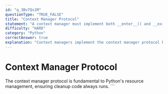 ```yaml
---
id: "q_3Bv7Qs1M"
questionType: "TRUE_FALSE"
title: "Context Manager Protocol"
statement: "A context manager must implement both __enter__() and __exit__() methods to work with the 'with' statement."
difficulty: "HARD"
category: "Python"
correctAnswer: true
explanation: "Context managers implement the context manager protocol by defining __enter__() (called when entering the with block) and __exit__() (called when exiting, even if an exception occurs). This ensures proper resource management and cleanup."
---
```


# Context Manager Protocol

The context manager protocol is fundamental to Python's resource management, ensuring cleanup code always runs.
\`\`\`
